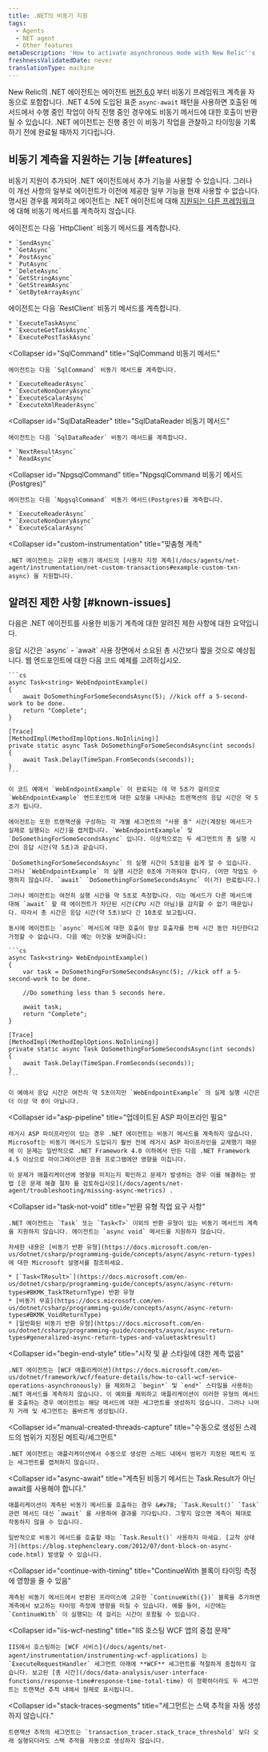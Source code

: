 ```yaml
---
title: .NET의 비동기 지원
tags:
  - Agents
  - NET agent
  - Other features
metaDescription: 'How to activate asynchronous mode with New Relic''s .NET agent, plus a summary of new, disabled, or unavailable features when async mode is active.'
freshnessValidatedDate: never
translationType: machine
---
```


New Relic의 .NET 에이전트는 에이전트 [버전 6.0](/docs/release-notes/agent-release-notes/net-release-notes) 부터 비동기 프레임워크 계측을 자동으로 포함합니다. .NET 4.5에 도입된 표준 `async-await` 패턴을 사용하면 호출된 메서드에서 수행 중인 작업이 아직 진행 중인 경우에도 비동기 메서드에 대한 호출이 반환될 수 있습니다. .NET 에이전트는 진행 중인 이 비동기 작업을 관찰하고 타이밍을 기록하기 전에 완료될 때까지 기다립니다.

## 비동기 계측을 지원하는 기능 [#features]

비동기 지원이 추가되어 .NET 에이전트에서 추가 기능을 사용할 수 있습니다. 그러나 이 개선 사항의 일부로 에이전트가 이전에 제공한 일부 기능을 현재 사용할 수 없습니다. 명시된 경우를 제외하고 에이전트는 .NET 에이전트에 대해 [지원되는 다른 프레임워크](/docs/agents/net-agent/getting-started/compatibility-requirements-net-agent) 에 대해 비동기 메서드를 계측하지 않습니다.

<CollapserGroup>
  <Collapser
    id="HttpClient"
    title="HttpClient 비동기 메서드"
  >
    에이전트는 다음 `HttpClient` 비동기 메서드를 계측합니다.

    * `SendAsync`
    * `GetAsync`
    * `PostAsync`
    * `PutAsync`
    * `DeleteAsync`
    * `GetStringAsync`
    * `GetStreamAsync`
    * `GetByteArrayAsync`
  </Collapser>

  <Collapser title="RestClient 비동기 메서드">
    에이전트는 다음 `RestClient` 비동기 메서드를 계측합니다.

    * `ExecuteTaskAsync`
    * `ExecuteGetTaskAsync`
    * `ExecutePostTaskAsync`
  </Collapser>

  <Collapser
    id="SqlCommand"
    title="SqlCommand 비동기 메서드"
  >
    에이전트는 다음 `SqlCommand` 비동기 메서드를 계측합니다.

    * `ExecuteReaderAsync`
    * `ExecuteNonQueryAsync`
    * `ExecuteScalarAsync`
    * `ExecuteXmlReaderAsync`
  </Collapser>

  <Collapser
    id="SqlDataReader"
    title="SqlDataReader 비동기 메서드"
  >
    에이전트는 다음 `SqlDataReader` 비동기 메서드를 계측합니다.

    * `NextResultAsync`
    * `ReadAsync`
  </Collapser>

  <Collapser
    id="NpgsqlCommand"
    title="NpgsqlCommand 비동기 메서드(Postgres)"
  >
    에이전트는 다음 `NpgsqlCommand` 비동기 메서드(Postgres)를 계측합니다.

    * `ExecuteReaderAsync`
    * `ExecuteNonQueryAsync`
    * `ExecuteScalarAsync`
  </Collapser>

  <Collapser
    id="custom-instrumentation"
    title="맞춤형 계측"
  >
    .NET 에이전트는 고유한 비동기 메서드의 [사용자 지정 계측](/docs/agents/net-agent/instrumentation/net-custom-transactions#example-custom-txn-async) 을 지원합니다.
  </Collapser>
</CollapserGroup>

## 알려진 제한 사항 [#known-issues]

다음은 .NET 에이전트를 사용한 비동기 계측에 대한 알려진 제한 사항에 대한 요약입니다.

<CollapserGroup>
  <Collapser
    id="response-time1"
    title="응답 시간이 총 시간보다 짧습니다."
  >
    응답 시간은 `async` - `await` 사용 장면에서 소요된 총 시간보다 짧을 것으로 예상됩니다. 웹 엔드포인트에 대한 다음 코드 예제를 고려하십시오.

    ```cs
    async Task<string> WebEndpointExample() 
    {
        await DoSomethingForSomeSecondsAsync(5); //kick off a 5-second-work to be done.
        return "Complete";
    }

    [Trace]
    [MethodImpl(MethodImplOptions.NoInlining)]
    private static async Task DoSomethingForSomeSecondsAsync(int seconds)
    {
        await Task.Delay(TimeSpan.FromSeconds(seconds));
    }
    ```

    이 코드 예에서 `WebEndpointExample` 이 완료되는 데 약 5초가 걸리므로 `WebEndpointExample` 엔드포인트에 대한 요청을 나타내는 트랜잭션의 응답 시간은 약 5초가 됩니다.

    에이전트는 또한 트랜잭션을 구성하는 각 개별 세그먼트의 "사용 중" 시간(계장된 메서드가 실제로 실행되는 시간)을 캡처합니다. `WebEndpointExample` 및 `DoSomethingForSomeSecondsAsync` 입니다. 이상적으로는 두 세그먼트의 총 실행 시간이 응답 시간(약 5초)과 같습니다.

    `DoSomethingForSomeSecondsAsync` 의 실행 시간이 5초임을 쉽게 알 수 있습니다. 그러나 `WebEndpointExample` 의 실행 시간은 0초에 가까워야 합니다. (어떤 작업도 수행하지 않습니다. `await` `DoSomethingForSomeSecondsAsync` 이(가) 완료됩니다.)

    그러나 에이전트는 여전히 실행 시간을 약 5초로 측정합니다. 이는 메서드가 다른 메서드에 대해 `await` 할 때 에이전트가 차단된 시간(CPU 시간 아님)을 감지할 수 없기 때문입니다. 따라서 총 시간은 응답 시간(약 5초)보다 긴 10초로 보고됩니다.

    동시에 에이전트는 `async` 메서드에 대한 호출이 항상 호출자를 전체 시간 동안 차단한다고 가정할 수 없습니다. 다음 예는 이것을 보여줍니다:

    ```cs
    async Task<string> WebEndpointExample()
    {
        var task = DoSomethingForSomeSecondsAsync(5); //kick off a 5-second-work to be done.

        //Do something less than 5 seconds here.

        await task;
        return "Complete";
    }

    [Trace]
    [MethodImpl(MethodImplOptions.NoInlining)]
    private static async Task DoSomethingForSomeSecondsAsync(int seconds)
    {
        await Task.Delay(TimeSpan.FromSeconds(seconds));
    }
    ```

    이 예에서 응답 시간은 여전히 약 5초이지만 `WebEndpointExample` 의 실제 실행 시간은 더 이상 약 0이 아닙니다.
  </Collapser>

  <Collapser
    id="asp-pipeline"
    title="업데이트된 ASP 파이프라인 필요"
  >
    레거시 ASP 파이프라인이 있는 경우 .NET 에이전트는 비동기 메서드를 계측하지 않습니다. Microsoft는 비동기 메서드가 도입되기 훨씬 전에 레거시 ASP 파이프라인을 교체했기 때문에 이 문제는 일반적으로 .NET Framework 4.0 이하에서 만든 다음 .NET Framework 4.5 이상으로 마이그레이션한 응용 프로그램에만 영향을 미칩니다.

    이 문제가 애플리케이션에 영향을 미치는지 확인하고 문제가 발생하는 경우 이를 해결하는 방법 [은 문제 해결 절차 를 검토하십시오](/docs/agents/net-agent/troubleshooting/missing-async-metrics) .
  </Collapser>

  <Collapser
    id="task-not-void"
    title="반환 유형 작업 요구 사항"
  >
    .NET 에이전트는 `Task` 또는 `Task<T>` 이외의 반환 유형이 있는 비동기 메서드의 계측을 지원하지 않습니다. 에이전트는 `async void` 메서드를 지원하지 않습니다.

    자세한 내용은 [비동기 반환 유형](https://docs.microsoft.com/en-us/dotnet/csharp/programming-guide/concepts/async/async-return-types) 에 대한 Microsoft 설명서를 참조하세요.

    * [`Task<TResult>`](https://docs.microsoft.com/en-us/dotnet/csharp/programming-guide/concepts/async/async-return-types#BKMK_TaskTReturnType) 반환 유형
    * [비동기 무효](https://docs.microsoft.com/en-us/dotnet/csharp/programming-guide/concepts/async/async-return-types#BKMK_VoidReturnType)
    * [일반화된 비동기 반환 유형](https://docs.microsoft.com/en-us/dotnet/csharp/programming-guide/concepts/async/async-return-types#generalized-async-return-types-and-valuetasktresult)
  </Collapser>

  <Collapser
    id="begin-end-style"
    title="시작 및 끝 스타일에 대한 계측 없음"
  >
    .NET 에이전트는 [WCF 애플리케이션](https://docs.microsoft.com/en-us/dotnet/framework/wcf/feature-details/how-to-call-wcf-service-operations-asynchronously) 을 제외하고 `begin*` 및 `end*` 스타일을 사용하는 .NET 메서드를 계측하지 않습니다. 이 예외를 제외하고 애플리케이션이 이러한 유형의 메서드를 호출하는 경우 에이전트는 해당 메서드에 대한 세그먼트를 생성하지 않습니다. 그러나 나머지 거래 및 세그먼트는 올바르게 생성됩니다.
  </Collapser>

  <Collapser
    id="manual-created-threads-capture"
    title="수동으로 생성된 스레드의 범위가 지정된 메트릭/세그먼트"
  >
    .NET 에이전트는 애플리케이션에서 수동으로 생성한 스레드 내에서 범위가 지정된 메트릭 또는 세그먼트를 캡처하지 않습니다.
  </Collapser>

  <Collapser
    id="async-await"
    title="계측된 비동기 메서드는 Task.Result가 아닌 await를 사용해야 합니다."
  >
    애플리케이션이 계측된 비동기 메서드를 호출하는 경우 &#x7B; `Task.Result()` `Task` 관련 메서드 대신 `await` 를 사용하여 결과를 기다립니다. 그렇지 않으면 계측이 제대로 작동하지 않을 수 있습니다.

    일반적으로 비동기 메서드를 호출할 때는 `Task.Result()` 사용하지 마세요. [교착 상태가](https://blog.stephencleary.com/2012/07/dont-block-on-async-code.html) 발생할 수 있습니다.
  </Collapser>

  <Collapser
    id="continue-with-timing"
    title="ContinueWith 블록이 타이밍 측정에 영향을 줄 수 있음"
  >
    계측된 비동기 메서드에서 반환된 프라미스에 고유한 `ContinueWith({})` 블록을 추가하면 계측에서 보고하는 타이밍 측정에 영향을 미칠 수 있습니다. 예를 들어, 시간에는 `ContinueWith` 이 실행되는 데 걸리는 시간이 포함될 수 있습니다.
  </Collapser>

  <Collapser
    id="iis-wcf-nesting"
    title="IIS 호스팅 WCF 앱의 중첩 문제"
  >
    IIS에서 호스팅하는 [WCF 서비스](/docs/agents/net-agent/instrumentation/instrumenting-wcf-applications) 는 `ExecuteRequestHandler` 세그먼트 아래에 **WCF** 세그먼트를 적절하게 중첩하지 않습니다. 보고된 [총 시간](/docs/data-analysis/user-interface-functions/response-time#response-time-total-time) 이 정확하더라도 두 세그먼트는 트랜잭션 추적 내에서 형제로 표시됩니다.
  </Collapser>

  <Collapser
    id="stack-traces-segments"
    title="세그먼트는 스택 추적을 자동 생성하지 않습니다."
  >
    트랜잭션 추적의 세그먼트는 `transaction_tracer.stack_trace_threshold` 보다 오래 실행되더라도 스택 추적을 자동으로 생성하지 않습니다.
  </Collapser>
</CollapserGroup>